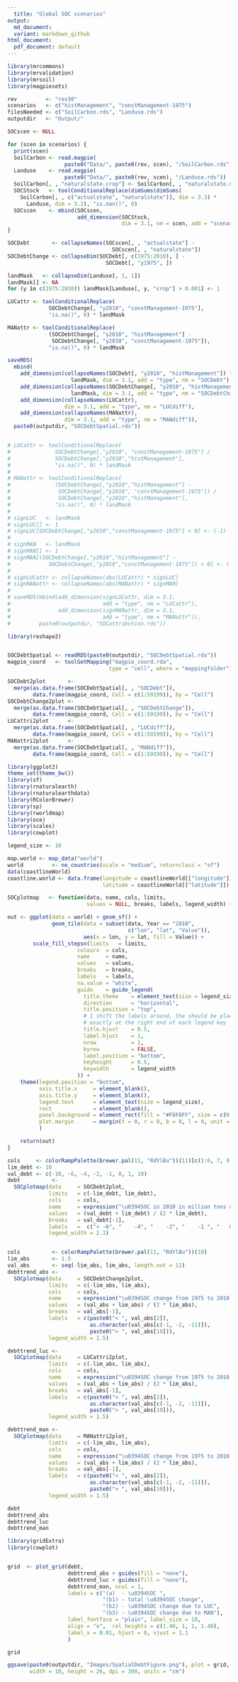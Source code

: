 ```yaml
---
  title: "Global SOC scenarios"
output:
  md_document:
  variant: markdown_github
html_document:  
  pdf_document: default
---
```


```r
library(mrcommons)
library(mrvalidation)
library(mrsoil)
library(magpiesets)

rev         <- "rev30"
scenarios   <- c("histManagement", "constManagement-1975")
filesNeeded <- c("SoilCarbon.rds", "Landuse.rds")
outputdir   <- "Output/"
```


```r

SOCscen <- NULL

for (scen in scenarios) {
  print(scen)
  SoilCarbon <- read.magpie(
                  paste0("Data/", paste0(rev, scen), "/SoilCarbon.rds"))
  Landuse    <- read.magpie(
                  paste0("Data/", paste0(rev, scen), "/Landuse.rds"))
  SoilCarbon[, , "naturalstate.crop"] <- SoilCarbon[, , "naturalstate.natveg"]
  SOCStock   <- toolConditionalReplace(dimSums(dimSums(
    SoilCarbon[, , c("actualstate", "naturalstate")], dim = 3.3) *
      Landuse, dim = 3.2), "is.nan()", 0)
  SOCscen    <- mbind(SOCscen, 
                      add_dimension(SOCStock,
                                    dim = 3.1, nm = scen, add = "scenario"))
}

SOCDebt       <- collapseNames(SOCscen[, , "actualstate"] -
                                 SOCscen[, , "naturalstate"])
SOCDebtChange <- collapseDim(SOCDebt[, c(1975:2010), ] -
                               SOCDebt[, "y1975", ])

landMask   <- collapseDim(Landuse[, 1, 1])
landMask[] <- NA
for (y in c(1975:2010)) landMask[Landuse[, y, "crop"] > 0.001] <- 1

LUCattr <- toolConditionalReplace(
             SOCDebtChange[, "y2010", "constManagement-1975"],
             "is.na()", 0) * landMask

MANattr <- toolConditionalReplace(
             (SOCDebtChange[, "y2010", "histManagement"] -
              SOCDebtChange[, "y2010", "constManagement-1975"]),
             "is.na()", 0) * landMask

saveRDS(
  mbind(
    add_dimension(collapseNames(SOCDebt[, "y2010", "histManagement"]) *
                    landMask, dim = 3.1, add = "type", nm = "SOCDebt"),
    add_dimension(collapseNames(SOCDebtChange[, "y2010", "histManagement"]) *
                    landMask, dim = 3.1, add = "type", nm = "SOCDebtChange"),
    add_dimension(collapseNames(LUCattr),
                  dim = 3.1, add = "type", nm = "LUCdiff"),
    add_dimension(collapseNames(MANattr),
                  dim = 3.1, add = "type", nm = "MANdiff")),
  paste0(outputdir, "SOCDebtSpatial.rds"))


# LUCattr <- toolConditionalReplace(
#              SOCDebtChange[,"y2010", "constManagement-1975"] /
#              SOCDebtChange[,"y2010","histManagement"],
#              "is.na()", 0) * landMask
#
# MANattr <- toolConditionalReplace(
#              (SOCDebtChange[,"y2010","histManagement"] -
#               SOCDebtChange[,"y2010", "constManagement-1975"]) /
#               SOCDebtChange[,"y2010","histManagement"],
#              "is.na()", 0) * landMask
#
# signLUC   <- landMask
# signLUC[] <- 1
# signLUC[SOCDebtChange[,"y2010","constManagement-1975"] < 0] <- (-1)
#
# signMAN   <- landMask
# signMAN[] <- 1
# signMAN[(SOCDebtChange[,"y2010","histManagement"] -
#            SOCDebtChange[,"y2010","constManagement-1975"]) < 0] <- (-1)
#
# signLUCattr <- collapseNames(abs(LUCattr) * signLUC)
# signMANattr <- collapseNames(abs(MANattr) * signMAN)
#
# saveRDS(mbind(add_dimension(signLUCattr, dim = 3.1,
#                             add = "type", nm = "LUCattr"),
#               add_dimension(signMANattr, dim = 3.1,
#                             add = "type", nm = "MANattr")),
#         paste0(outputdir, "SOCattribution.rds"))
```


```r

library(reshape2)


SOCDebtSpatial <- readRDS(paste0(outputdir, "SOCDebtSpatial.rds"))
magpie_coord   <- toolGetMapping("magpie_coord.rda",
                                type = "cell", where = "mappingfolder")

SOCDebt2plot       <- 
  merge(as.data.frame(SOCDebtSpatial[, , "SOCDebt"]),
        data.frame(magpie_coord, Cell = c(1:59199)), by = "Cell")
SOCDebtChange2plot <- 
  merge(as.data.frame(SOCDebtSpatial[, , "SOCDebtChange"]),
        data.frame(magpie_coord, Cell = c(1:59199)), by = "Cell")
LUCattri2plot      <- 
  merge(as.data.frame(SOCDebtSpatial[, , "LUCdiff"]),
        data.frame(magpie_coord, Cell = c(1:59199)), by = "Cell")
MANattri2plot      <- 
  merge(as.data.frame(SOCDebtSpatial[, , "MANdiff"]),
        data.frame(magpie_coord, Cell = c(1:59199)), by = "Cell")

library(ggplot2)
theme_set(theme_bw())
library(sf)
library(rnaturalearth)
library(rnaturalearthdata)
library(RColorBrewer)
library(sp)
library(rworldmap)
library(oce)
library(scales)
library(cowplot)

legend_size <- 10

map.world <- map_data("world")
world         <- ne_countries(scale = "medium", returnclass = "sf")
data(coastlineWorld)
coastline.world <- data.frame(longitude = coastlineWorld[["longitude"]],
                              latitude = coastlineWorld[["latitude"]])

SOCplotmap   <- function(data, name, cols, limits,
                         values = NULL, breaks, labels, legend_width) {

out <- ggplot(data = world) + geom_sf() +
              geom_tile(data = subset(data, Year == "2010", 
                                      c("lon", "lat", "Value")),
                        aes(x = lon, y = lat, fill = Value)) +
        scale_fill_stepsn(limits   = limits,
                      colours  = cols,
                      name     = name,
                      values   = values,
                      breaks   = breaks,
                      labels   = labels,
                      na.value = "white",
                      guide    = guide_legend(
                        title.theme    = element_text(size = legend_size),
                        direction      = "horizontal",
                        title.position = "top",
                        # I shift the labels around, the should be placed
                        # exactly at the right end of each legend key
                        title.hjust    = 0.5,
                        label.hjust    = 1,
                        nrow           = 1,
                        byrow          = FALSE,
                        label.position = "bottom",
                        keyheight      = 0.5,
                        keywidth       = legend_width
                      )) +
    theme(legend.position = "bottom",
          axis.title.x     = element_blank(),
          axis.title.y     = element_blank(),
          legend.text      = element_text(size = legend_size),
          rect             = element_blank(),
          panel.background = element_rect(fill = "#F8F8FF", size = c(0.7, 0.7)),
          plot.margin      = margin(t = 0, r = 0, b = 0, l = 0, unit = "pt")
          )

    return(out)
}

cols     <- colorRampPalette(brewer.pal(11, "RdYlBu"))(11)[c(1:6, 7, 9, 11)]
lim_debt <- 10
val_debt <- c(-10, -6, -4, -2, -1, 0, 1, 10)
debt          <- 
  SOCplotmap(data     = SOCDebt2plot,
             limits   = c(-lim_debt, lim_debt),
             cols     = cols,
             name     = expression("\u0394SOC in 2010 in million tons of carbon"),
             values   = (val_debt + lim_debt) / (2 * lim_debt),
             breaks   = val_debt[-1],
             labels   =  c("< -6", "    -4", "    -2", "    -1 ", "   0", "  1", "> 1"),
             legend_width = 2.3)


cols          <- colorRampPalette(brewer.pal(11, "RdYlBu"))(10)
lim_abs       <- 1.5
val_abs       <- seq(-lim_abs, lim_abs, length.out = 11)
debttrend_abs <-
  SOCplotmap(data     = SOCDebtChange2plot,
             limits   = c(-lim_abs, lim_abs),
             cols     = cols,
             name     = expression("\u0394SOC change from 1975 to 2010 in million tons of carbon"),
             values   = (val_abs + lim_abs) / (2 * lim_abs),
             breaks   = val_abs[-1],
             labels   = c(paste0("< ", val_abs[2]),
                          as.character(val_abs[c(-1, -2, -11)]),
                          paste0("> ", val_abs[10])),
             legend_width = 1.5)

debttrend_luc <- 
  SOCplotmap(data     = LUCattri2plot,
             limits   = c(-lim_abs, lim_abs),
             cols     = cols,
             name     = expression("\u0394SOC change from 1975 to 2010 in million tons of carbon"),
             values   = (val_abs + lim_abs) / (2 * lim_abs),
             breaks   = val_abs[-1],
             labels   = c(paste0("< ", val_abs[2]),
                          as.character(val_abs[c(-1, -2, -11)]),
                          paste0("> ", val_abs[10])),
             legend_width = 1.5)

debttrend_man <- 
  SOCplotmap(data     = MANattri2plot,
             limits   = c(-lim_abs, lim_abs),
             cols     = cols,
             name     = expression("\u0394SOC change from 1975 to 2010 in million tons of carbon"),
             values   = (val_abs + lim_abs) / (2 * lim_abs),
             breaks   = val_abs[-1],
             labels   = c(paste0("< ", val_abs[2]),
                          as.character(val_abs[c(-1, -2, -11)]),
                          paste0("> ", val_abs[10])),
             legend_width = 1.5)

debt
debttrend_abs
debttrend_luc
debttrend_man

library(gridExtra)
library(cowplot)


grid  <- plot_grid(debt,
                   debttrend_abs + guides(fill = "none"),
                   debttrend_luc + guides(fill = "none"),
                   debttrend_man, ncol = 1,
                   labels = c("(a)  - \u0394SOC ",
                              "(b1) - total \u0394SOC change",
                              "(b2) - \u0394SOC change due to LUC",
                              "(b3) - \u0394SOC change due to MAN"),
                   label_fontface = "plain", label_size = 10,
                   align = "v",  rel_heights = c(1.40, 1, 1, 1.40),
                   label_x = 0.01, hjust = 0, vjust = 1.1
                   )

grid

ggsave(paste0(outputdir, "Images/SpatialDebtFigure.png"), plot = grid,
       width = 10, height = 26, dpi = 300, units = "cm")
```
